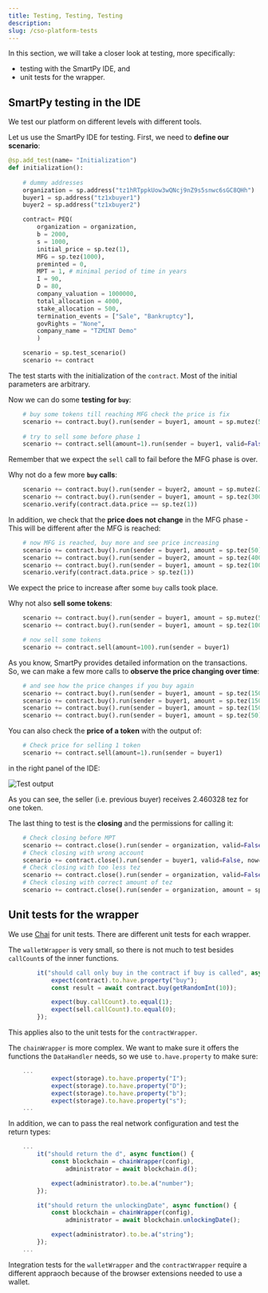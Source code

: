 ```yaml
---
title: Testing, Testing, Testing
description: 
slug: /cso-platform-tests
---
```


In this section, we will take a closer look at testing, more specifically:

* testing with the SmartPy IDE, and
* unit tests for the wrapper.

<!-- Please expand the introduction. -->

## SmartPy testing in the IDE

We test our platform on different levels with different tools. 

Let us use the SmartPy IDE for testing. First, we need to **define our scenario**:

```python
@sp.add_test(name= "Initialization")
def initialization():
    
    # dummy addresses
    organization = sp.address("tz1hRTppkUow3wQNcj9nZ9s5snwc6sGC8QHh")
    buyer1 = sp.address("tz1xbuyer1")
    buyer2 = sp.address("tz1xbuyer2")

    contract= PEQ(
        organization = organization, 
        b = 2000, 
        s = 1000, 
        initial_price = sp.tez(1), 
        MFG = sp.tez(1000), 
        preminted = 0,
        MPT = 1, # minimal period of time in years
        I = 90,
        D = 80, 
        company_valuation = 1000000,
        total_allocation = 4000,
        stake_allocation = 500,
        termination_events = ["Sale", "Bankruptcy"],
        govRights = "None",
        company_name = "TZMINT Demo"
        )

    scenario = sp.test_scenario()
    scenario += contract
```

The test starts with the initialization of the `contract`. Most of the initial parameters are arbitrary.

Now we can do some **testing for `buy`**:

```python
    # buy some tokens till reaching MFG check the price is fix
    scenario += contract.buy().run(sender = buyer1, amount = sp.mutez(500001000))
    
    # try to sell some before phase 1
    scenario += contract.sell(amount=1).run(sender = buyer1, valid=False)
```

Remember that we expect the `sell` call to fail before the MFG phase is over.

Why not do a few more **`buy` calls**:

```python
    scenario += contract.buy().run(sender = buyer2, amount = sp.mutez(200003000))
    scenario += contract.buy().run(sender = buyer1, amount = sp.tez(300))
    scenario.verify(contract.data.price == sp.tez(1))
```

In addition, we check that the **price does not change** in the MFG phase - This will be different after the MFG is reached:

```python
    # now MFG is reached, buy more and see price increasing
    scenario += contract.buy().run(sender = buyer1, amount = sp.tez(50))
    scenario += contract.buy().run(sender = buyer2, amount = sp.tez(400))
    scenario += contract.buy().run(sender = buyer1, amount = sp.tez(100))
    scenario.verify(contract.data.price > sp.tez(1))
```

We expect the price to increase after some `buy` calls took place.

Why not also **sell some tokens**:

```python
    scenario += contract.buy().run(sender = buyer1, amount = sp.mutez(51245389))
    scenario += contract.buy().run(sender = buyer1, amount = sp.tez(100))

    # now sell some tokens
    scenario += contract.sell(amount=100).run(sender = buyer1)

```

As you know, SmartPy provides detailed information on the transactions. So, we can make a few more calls to **observe the price changing over time**:

```python
    # and see how the price changes if you buy again
    scenario += contract.buy().run(sender = buyer1, amount = sp.tez(150))
    scenario += contract.buy().run(sender = buyer1, amount = sp.tez(150))
    scenario += contract.buy().run(sender = buyer1, amount = sp.tez(150))
    scenario += contract.buy().run(sender = buyer1, amount = sp.tez(50))
```

You can also check the **price of a token** with the output of:

```python
    # Check price for selling 1 token
    scenario += contract.sell(amount=1).run(sender = buyer1)
```

in the right panel of the IDE:

![Test output](./images/test-output.png)

As you can see, the seller (i.e. previous buyer) receives 2.460328 tez for one token.

The last thing to test is the **closing** and the permissions for calling it:

```python
    # Check closing before MPT
    scenario += contract.close().run(sender = organization, valid=False, amount = sp.tez(2400), now= sp.timestamp_from_utc_now().add_days(360))
    # Check closing with wrong account
    scenario += contract.close().run(sender = buyer1, valid=False, now= sp.timestamp_from_utc_now().add_days(365))
    # Check closing with too less tez
    scenario += contract.close().run(sender = organization, valid=False, amount = sp.tez(300), now= sp.timestamp_from_utc_now().add_days(365))
    # Check closing with correct amount of tez
    scenario += contract.close().run(sender = organization, amount = sp.tez(2400), now= sp.timestamp_from_utc_now().add_days(365))
```

## Unit tests for the wrapper

We use [Chai](https://www.chaijs.com/) for unit tests. There are different unit tests for each wrapper.

The `walletWrapper` is very small, so there is not much to test besides `callCount`s of the inner functions.

```javascript
        it("should call only buy in the contract if buy is called", async function() {
            expect(contract).to.have.property("buy");
            const result = await contract.buy(getRandomInt(10));

            expect(buy.callCount).to.equal(1);
            expect(sell.callCount).to.equal(0);
        });
```
This applies also to the unit tests for the `contractWrapper`.

The `chainWrapper` is more complex. We want to make sure it offers the functions the `DataHandler` needs, so we use `to.have.property` to make sure:

```javascript
    ...
            expect(storage).to.have.property("I");
            expect(storage).to.have.property("D");
            expect(storage).to.have.property("b");
            expect(storage).to.have.property("s");
    ...
```

In addition, we can to pass the real network configuration and test the return types:

```javascript
    ...
        it("should return the d", async function() {
            const blockchain = chainWrapper(config),
                administrator = await blockchain.d();

            expect(administrator).to.be.a("number");
        });

        it("should return the unlockingDate", async function() {
            const blockchain = chainWrapper(config),
                administrator = await blockchain.unlockingDate();

            expect(administrator).to.be.a("string");
        });
    ...
```

Integration tests for the `walletWrapper` and the `contractWrapper` require a different appraoch because of the browser extensions needed to use a wallet.
